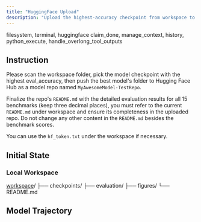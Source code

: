```yaml
---
title: "HuggingFace Upload"
description: "Upload the highest-accuracy checkpoint from workspace to Hugging Face Hub."
---
```


<Columns cols={2}>
  <Card title="MCP Server" icon="cloud">
    filesystem, terminal, huggingface
  </Card>
  <Card title="Local Tool" icon="terminal">
    claim_done, manage_context, history, python_execute, handle_overlong_tool_outputs
  </Card>
</Columns>

## Instruction

Please scan the workspace folder, pick the model checkpoint with the highest eval_accuracy, then push the best model's folder to Hugging Face Hub as a model repo named `MyAwesomeModel-TestRepo`. 

Finalize the repo's `README.md` with the detailed evaluation results for all 15 benchmarks (keep three decimal places), you must refer to the current `README.md` under workspace and ensure its completeness in the uploaded repo. Do not change any other content in the `README.md` besides the benchmark scores.

You can use the `hf_token.txt` under the workspace if necessary.


## Initial State

### Local Workspace

<div className="file-tree">
<a href="https://github.com/hkust-nlp/mcpbench_dev/tree/finalpool_dev/tasks/finalpool/excel-data-transformation/initial_workspace">workspace</a>/
├── checkpoints/
├── evaluation/
├── figures/
└── README.md
</div>

## Model Trajectory
